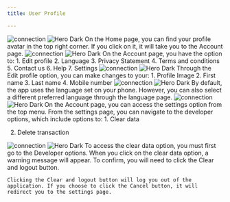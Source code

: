 ```yaml
---
title: User Profile

---
```




<Steps>
  <Step title="Choose Profile avatar">
   <img
  className="block dark:hidden"
  src="/images/hero-dark.svg"
  alt="connection"
/>
<img
  className="hidden dark:block"
  src="/images/hero-dark.svg"
  alt="Hero Dark"
/>
    On the Home page, you can find your profile avatar in the top right corner. If you click on it, it will take you to the Account page.



  </Step>

  <Step title="Account details ">
     <img
  className="block dark:hidden"
  src="/images/hero-dark.svg"
  alt="connection"
/>
<img
  className="hidden dark:block"
  src="/images/hero-dark.svg"
  alt="Hero Dark"
/>
    On the Account page, you have the option to:
    1. Edit profile
2.  Language 
3. Privacy Statement
4. Terms and conditions
5.  Contact us
6. Help
7. Settings





  </Step>


<Step title="Choose Edit Profile ">
     <img
  className="block dark:hidden"
  src="/images/hero-dark.svg"
  alt="connection"
/>
<img
  className="hidden dark:block"
  src="/images/hero-dark.svg"
  alt="Hero Dark"
/>
    Through the Edit profile option, you can make changes to your:
        1. Profile Image
2. First name
3.  Last name
4.  Mobile number




  </Step>

  <Step title="Select Language  ">
     <img
  className="block dark:hidden"
  src="/images/hero-dark.svg"
  alt="connection"
/>
<img
  className="hidden dark:block"
  src="/images/hero-dark.svg"
  alt="Hero Dark"
/>
    By default, the app uses the language set on your phone. However, you can also select a different preferred language through the language page.


  </Step>




 <Step title="Go to the developer settings ">
     <img
  className="block dark:hidden"
  src="/images/hero-dark.svg"
  alt="connection"
/>
<img
  className="hidden dark:block"
  src="/images/hero-dark.svg"
  alt="Hero Dark"
/>
    On the Account page, you can access the settings option from the top menu. From the settings page, you can navigate to the developer options, which include options to:
 1. Clear data
 

2. Delete transaction


  </Step>


   <Step title="Clear Data and logout ">
     <img
  className="block dark:hidden"
  src="/images/hero-dark.svg"
  alt="connection"
/>
<img
  className="hidden dark:block"
  src="/images/hero-dark.svg"
  alt="Hero Dark"
/>
    To access the clear data option, you must first go to the Developer options. When you click on the clear data option, a warning message will appear. To confirm, you will need to click the Clear and logout button.


    Clicking the Clear and logout button will log you out of the application. If you choose to click the Cancel button, it will redirect you to the settings page.





  </Step>

</Steps>





